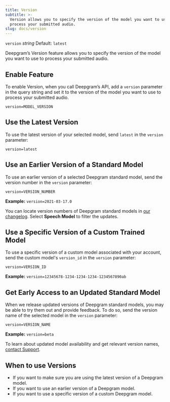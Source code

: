 ```yaml
---
title: Version
subtitle: >-
  Version allows you to specify the version of the model you want to use to
  process your submitted audio.
slug: docs/version
---
```



`version` *string* Default: `latest`

<div class="flex flex-row gap-2">
<Markdown src="../snippets/pre-recorded.mdx" /> <Markdown src="../snippets/streaming.mdx" />
</div>

Deepgram’s Version feature allows you to specify the version of the model you want to use to process your submitted audio.

## Enable Feature

To enable Version, when you call Deepgram’s API, add a `version` parameter in the query string and set it to the version of the model you want to use to process your submitted audio.

`version=MODEL_VERSION`

## Use the Latest Version

To use the latest version of your selected model, send `latest` in the `version` parameter:

`version=latest`

## Use an Earlier Version of a Standard Model

To use an earlier version of a selected Deepgram standard model, send the version number in the `version` parameter:

`version=VERSION_NUMBER`

**Example:** `version=2021-03-17.0`

You can locate version numbers of Deepgram standard models in [our changelog](https://deepgram.com/changelog/). Select **Speech Model** to filter the updates.

## Use a Specific Version of a Custom Trained Model

To use a specific version of a custom model associated with your account, send the custom model's `version_id` in the `version` parameter:

`version=VERSION_ID`

**Example:** `version=12345678-1234-1234-1234-1234567890ab`

## Get Early Access to an Updated Standard Model

When we release updated versions of Deepgram standard models, you may be able to try them out and provide feedback. To do so, send the version name of the selected model in the `version` parameter:

`version=VERSION_NAME`

**Example:** `version=beta`

To learn about updated model availability and get relevant version names, [contact Support](/support).

## When to use Versions

* If you want to make sure you are using the latest version of a Deepgram model.
* If you want to use an earlier version of a Deepgram model.
* If you want to use a specific version of a custom Deepgram model.
